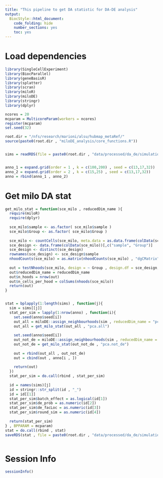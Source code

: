 ```yaml
---
title: "This pipeline to get DA statistic for DA-DE analysis"
output:
  BiocStyle::html_document:
    code_folding: hide
    number_sections: yes
    toc: yes  
---
```

# Load dependencies

```r


library(SingleCellExperiment)
library(BiocParallel)
library(geneBasisR)
library(splatter)
library(scran)
library(miloR)
library(miloDE)
library(stringr)
library(dplyr)

ncores = 20
mcparam = MulticoreParam(workers = ncores)
register(mcparam)
set.seed(32)

root.dir = "/nfs/research/marioni/alsu/hubmap_metaRef/"
source(paste0(root.dir , "miloDE_analysis/core_functions.R"))


sims = readRDS(file = paste0(root.dir , "data/processed/da_de/simulations_splatter/sims.Rds"))


anno_1 = expand.grid(order = 1 , k = c(100,200) , seed = c(13,17,32))
anno_2 = expand.grid(order = 2 , k = c(15,25) , seed = c(13,17,32))
anno = rbind(anno_1 , anno_2)


```

# Get milo DA stat

```r


get_milo_stat = function(sce_milo , reducedDim_name ){
  require(miloR)
  require(dplyr)
  
  sce_milo$sample <- as.factor( sce_milo$sample )
  sce_milo$Group <- as.factor( sce_milo$Group )
  
  sce_milo <- countCells(sce_milo, meta.data = as.data.frame(colData(sce_milo)), samples="sample")
  sce_design <- data.frame(colData(sce_milo))[,c("sample", "Group")]
  sce_design <- distinct(sce_design)
  rownames(sce_design) <- sce_design$sample
  nhoodCounts(sce_milo) = as.matrix(nhoodCounts(sce_milo) , "dgCMatrix")
  
  out = testNhoods(sce_milo, design = ~ Group , design.df = sce_design, fdr.weighting = "graph-overlap", reduced.dim = reducedDim_name)
  out$reducedDim_name = reducedDim_name
  out$n_hoods = nrow(out)
  out$n_cells_per_hood = colSums(nhoods(sce_milo))
  return(out)
}


stat = bplapply(1:length(sims) , function(j){
  sim = sims[[j]]
  stat_per_sim = lapply(1:nrow(anno) , function(i){
    set.seed(anno$seed[i])
    out_all = miloDE::assign_neighbourhoods(sim , reducedDim_name = "pca.all" , order = anno$order[i] , k = anno$k[i] , d = 5 , verbose = F , filtering = T)
    out_all = get_milo_stat(out_all , "pca.all")
    
    set.seed(anno$seed[i])
    out_not_de = miloDE::assign_neighbourhoods(sim , reducedDim_name = "pca.not_de" , order = anno$order[i] , k = anno$k[i] , d = 5 , verbose = F , filtering = T)
    out_not_de = get_milo_stat(out_not_de , "pca.not_de")
    
    out = rbind(out_all , out_not_de)
    out = cbind(out , anno[i , ])
    
    return(out)
  })
  stat_per_sim = do.call(rbind , stat_per_sim)
  
  id = names(sims)[j]
  id = stringr::str_split(id , "_")
  id = id[[1]]
  stat_per_sim$batch_effect = as.logical(id[1])
  stat_per_sim$de_prob = as.numeric(id[2])
  stat_per_sim$de_facLoc = as.numeric(id[3])
  stat_per_sim$round_sim = as.numeric(id[4])
  
  return(stat_per_sim)
} , BPPARAM = mcparam)
stat = do.call(rbind , stat)
saveRDS(stat , file = paste0(root.dir , "data/processed/da_de/simulations_splatter/stat_da.Rds"))



```



# Session Info

```r
sessionInfo()
```
